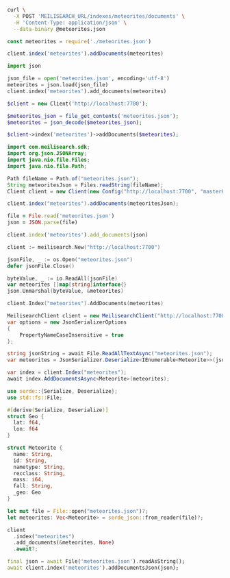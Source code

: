 <CodeGroup>

```bash cURL
curl \
  -X POST 'MEILISEARCH_URL/indexes/meteorites/documents' \
  -H 'Content-Type: application/json' \
  --data-binary @meteorites.json
```

```javascript JS
const meteorites = require('./meteorites.json')

client.index('meteorites').addDocuments(meteorites)
```

```python Python
import json

json_file = open('meteorites.json', encoding='utf-8')
meteorites = json.load(json_file)
client.index('meteorites').add_documents(meteorites)
```

```php PHP
$client = new Client('http://localhost:7700');

$meteorites_json = file_get_contents('meteorites.json');
$meteorites = json_decode($meteorites_json);

$client->index('meteorites')->addDocuments($meteorites);
```

```java Java
import com.meilisearch.sdk;
import org.json.JSONArray;
import java.nio.file.Files;
import java.nio.file.Path;

Path fileName = Path.of("meteorites.json");
String meteoritesJson = Files.readString(fileName);
Client client = new Client(new Config("http://localhost:7700", "masterKey"));

client.index("meteorites").addDocuments(meteoritesJson);
```

```ruby Ruby
file = File.read('meteorites.json')
json = JSON.parse(file)

client.index('meteorites').add_documents(json)
```

```go Go
client := meilisearch.New("http://localhost:7700")

jsonFile, _ := os.Open("meteorites.json")
defer jsonFile.Close()

byteValue, _ := io.ReadAll(jsonFile)
var meteorites []map[string]interface{}
json.Unmarshal(byteValue, &meteorites)

client.Index("meteorites").AddDocuments(meteorites)
```

```csharp C#
MeilisearchClient client = new MeilisearchClient("http://localhost:7700", "masterKey");
var options = new JsonSerializerOptions
{
    PropertyNameCaseInsensitive = true
};

string jsonString = await File.ReadAllTextAsync("meteorites.json");
var meteorites = JsonSerializer.Deserialize<IEnumerable<Meteorite>>(jsonString, options);

var index = client.Index("meteorites");
await index.AddDocumentsAsync<Meteorite>(meteorites);
```

```rust Rust
use serde::{Serialize, Deserialize};
use std::fs::File;

#[derive(Serialize, Deserialize)]
struct Geo {
  lat: f64,
  lon: f64
}

struct Meteorite {
  name: String,
  id: String,
  nametype: String,
  recclass: String,
  mass: i64,
  fall: String,
  _geo: Geo
}

let mut file = File::open("meteorites.json")?;
let meteorites: Vec<Meteorite> = serde_json::from_reader(file)?;

client
  .index("meteorites")
  .add_documents(&meteorites, None)
  .await?;
```

```dart Dart
final json = await File('meteorites.json').readAsString();
await client.index('meteorites').addDocumentsJson(json);
```
</CodeGroup>